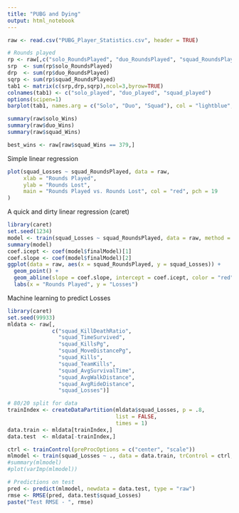 ---
title: "PUBG and Dying"
output: html_notebook
---

```{r}
raw <- read.csv("PUBG_Player_Statistics.csv", header = TRUE)
```

```{r}

# Rounds played
rp <- raw[,c("solo_RoundsPlayed", "duo_RoundsPlayed", "squad_RoundsPlayed")]
srp  <- sum(rp$solo_RoundsPlayed)
drp  <- sum(rp$duo_RoundsPlayed)
sqrp <- sum(rp$squad_RoundsPlayed)
tab1 <- matrix(c(srp,drp,sqrp),ncol=3,byrow=TRUE)
colnames(tab1) <- c("solo_played", "duo_played", "squad_played")
options(scipen=1)
barplot(tab1, names.arg = c("Solo", "Duo", "Squad"), col = "lightblue", main = "Rounds Played by Type")

summary(raw$solo_Wins)
summary(raw$duo_Wins)
summary(raw$squad_Wins)

best_wins <- raw[raw$squad_Wins == 379,]
```

Simple linear regression
```{r}
plot(squad_Losses ~ squad_RoundsPlayed, data = raw,
     xlab = "Rounds Played",
     ylab = "Rounds Lost",
     main = "Rounds Played vs. Rounds Lost", col = "red", pch = 19
)
```

A quick and dirty linear regression (caret)
```{r}
library(caret)
set.seed(1234)
model <- train(squad_Losses ~ squad_RoundsPlayed, data = raw, method = "lm")
summary(model)
coef.icept <- coef(model$finalModel)[1]
coef.slope <- coef(model$finalModel)[2]
ggplot(data = raw, aes(x = squad_RoundsPlayed, y = squad_Losses)) +
  geom_point() +
  geom_abline(slope = coef.slope, intercept = coef.icept, color = "red") +
  labs(x = "Rounds Played", y = "Losses")
```

Machine learning to predict Losses
```{r}
library(caret)
set.seed(99933)
mldata <- raw[,
              c("squad_KillDeathRatio",
                "squad_TimeSurvived",
                "squad_KillsPg",
                "squad_MoveDistancePg",
                "squad_Kills",
                "squad_TeamKills",
                "squad_AvgSurvivalTime",
                "squad_AvgWalkDistance",
                "squad_AvgRideDistance",
                "squad_Losses")]

# 80/20 split for data
trainIndex <- createDataPartition(mldata$squad_Losses, p = .8, 
                                  list = FALSE, 
                                  times = 1)
data.train <- mldata[trainIndex,]
data.test  <- mldata[-trainIndex,]

ctrl <- trainControl(preProcOptions = c("center", "scale"))
mlmodel <- train(squad_Losses ~ ., data = data.train, trControl = ctrl, method = "glm")
#summary(mlmodel)
#plot(varImp(mlmodel))

# Predictions on test
pred <- predict(mlmodel, newdata = data.test, type = "raw")
rmse <- RMSE(pred, data.test$squad_Losses)
paste("Test RMSE - ", rmse)
```

